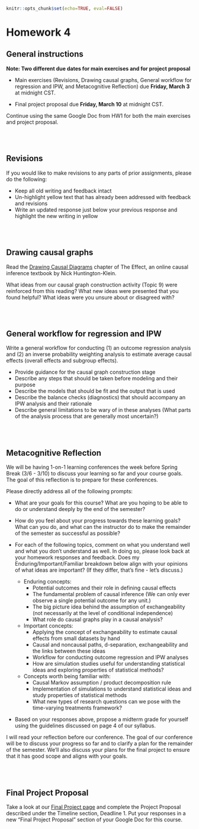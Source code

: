 ```r
knitr::opts_chunk$set(echo=TRUE, eval=FALSE)
```

# Homework 4 {-}

## General instructions {-}

**Note: Two different due dates for main exercises and for project proposal**

- Main exercises (Revisions, Drawing causal graphs, General workflow for regression and IPW, and Metacognitive Reflection) due **Friday, March 3** at midnight CST.

- Final project proposal due **Friday, March 10** at midnight CST.

Continue using the same Google Doc from HW1 for both the main exercises and project proposal.


<br><br>


## Revisions {-}

If you would like to make revisions to any parts of prior assignments, please do the following:

- Keep all old writing and feedback intact
- Un-highlight yellow text that has already been addressed with feedback and revisions
- Write an updated response just below your previous response and highlight the new writing in yellow


<br><br>


## Drawing causal graphs {-}

Read the [Drawing Causal Diagrams](https://theeffectbook.net/ch-DrawingCausalDiagrams.html) chapter of The Effect, an online causal inference textbook by Nick Huntington-Klein.

What ideas from our causal graph construction activity (Topic 9) were reinforced from this reading? What new ideas were presented that you found helpful? What ideas were you unsure about or disagreed with?


<br><br>


## General workflow for regression and IPW {-}

Write a general workflow for conducting (1) an outcome regression analysis and (2) an inverse probability weighting analysis to estimate average causal effects (overall effects and subgroup effects).

- Provide guidance for the causal graph construction stage
- Describe any steps that should be taken before modeling and their purpose
- Describe the models that should be fit and the output that is used
- Describe the balance checks (diagnostics) that should accompany an IPW analysis and their rationale
- Describe general limitations to be wary of in these analyses (What parts of the analysis process that are generally most uncertain?)


<br><br>


## Metacognitive Reflection {-}

We will be having 1-on-1 learning conferences the week before Spring Break (3/6 - 3/10) to discuss your learning so far and your course goals. The goal of this reflection is to prepare for these conferences.

Please directly address all of the following prompts:

- What are your goals for this course? What are you hoping to be able to do or understand deeply by the end of the semester?

- How do you feel about your progress towards these learning goals? What can you do, and what can the instructor do to make the remainder of the semester as successful as possible?

- For each of the following topics, comment on what you understand well and what you don't understand as well. In doing so, please look back at your homework responses and feedback. Does my Enduring/Important/Familiar breakdown below align with your opinions of what ideas are important? (If they differ, that's fine - let's discuss.)
    - Enduring concepts:
        - Potential outcomes and their role in defining causal effects
        - The fundamental problem of causal inference (We can only ever observe a single potential outcome for any unit.)
        - The big picture idea behind the assumption of exchangeability (not necessarily at the level of conditional independence)
        - What role do causal graphs play in a causal analysis?
    - Important concepts:
        - Applying the concept of exchangeability to estimate causal effects from small datasets by hand
        - Causal and noncausal paths, d-separation, exchangeability and the links between these ideas
        - Workflow for conducting outcome regression and IPW analyses
        - How are simulation studies useful for understanding statistical ideas and exploring properties of statistical methods?
    - Concepts worth being familiar with:
        - Causal Markov assumption / product decomposition rule
        - Implementation of simulations to understand statistical ideas and study properties of statistical methods
        - What new types of research questions can we pose with the time-varying treatments framework?

- Based on your responses above, propose a midterm grade for yourself using the guidelines discussed on page 4 of our syllabus.

I will read your reflection before our conference. The goal of our conference will be to discuss your progress so far and to clarify a plan for the remainder of the semester. We'll also discuss your plans for the final project to ensure that it has good scope and aligns with your goals.


<br><br>


## Final Project Proposal {-}

Take a look at our [Final Project page](final-project.html) and complete the Project Proposal described under the Timeline section, Deadline 1. Put your responses in a new "Final Project Proposal" section of your Google Doc for this course.

